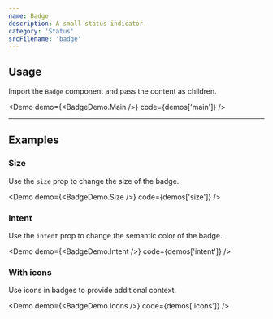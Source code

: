 ```yaml
---
name: Badge
description: A small status indicator.
category: 'Status'
srcFilename: 'badge'
---
```


## Usage

Import the `Badge` component and pass the content as children.

<Demo demo={<BadgeDemo.Main />} code={demos['main']} />

---

## Examples

### Size

Use the `size` prop to change the size of the badge.

<Demo demo={<BadgeDemo.Size />} code={demos['size']} />

### Intent

Use the `intent` prop to change the semantic color of the badge.

<Demo demo={<BadgeDemo.Intent />} code={demos['intent']} />

### With icons

Use icons in badges to provide additional context.

<Demo demo={<BadgeDemo.Icons />} code={demos['icons']} />

